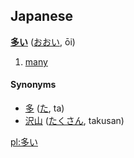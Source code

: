 ==Japanese==                                          
'''[[多]]い''' ([[おおい]], ōi)

# [[many]]

====Synonyms====
* [[多]] ([[た]], ta)
* [[沢山]] ([[たくさん]], takusan)

[[pl:多い]]